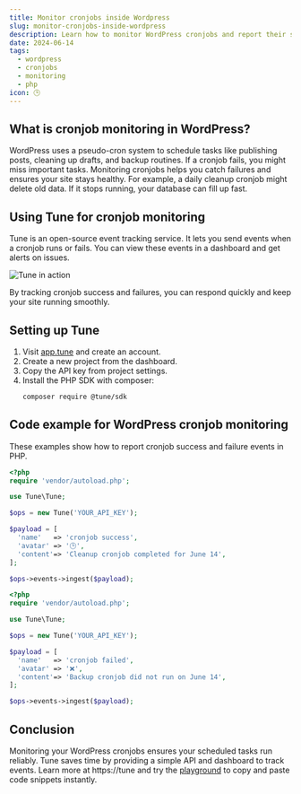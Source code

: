 ```yaml
---
title: Monitor cronjobs inside Wordpress
slug: monitor-cronjobs-inside-wordpress
description: Learn how to monitor WordPress cronjobs and report their success or failures using Tune for reliable scheduled tasks.
date: 2024-06-14
tags:
  - wordpress
  - cronjobs
  - monitoring
  - php
icon: 🕒
---
```


## What is cronjob monitoring in WordPress?

WordPress uses a pseudo-cron system to schedule tasks like publishing posts, cleaning up drafts, and backup routines. If a cronjob fails, you might miss important tasks. Monitoring cronjobs helps you catch failures and ensures your site stays healthy. For example, a daily cleanup cronjob might delete old data. If it stops running, your database can fill up fast.

## Using Tune for cronjob monitoring

Tune is an open-source event tracking service. It lets you send events when a cronjob runs or fails. You can view these events in a dashboard and get alerts on issues.

![Tune in action](https://tune/images/misc/ops-usage.jpg)

By tracking cronjob success and failures, you can respond quickly and keep your site running smoothly.

## Setting up Tune

1. Visit [app.tune](https://app.tune) and create an account.  
2. Create a new project from the dashboard.  
3. Copy the API key from project settings.  
4. Install the PHP SDK with composer:
   ```bash
   composer require @tune/sdk
   ```

## Code example for WordPress cronjob monitoring

These examples show how to report cronjob success and failure events in PHP.

```php
<?php
require 'vendor/autoload.php';

use Tune\Tune;

$ops = new Tune('YOUR_API_KEY');

$payload = [
  'name'   => 'cronjob success',
  'avatar' => '🕒',
  'content'=> 'Cleanup cronjob completed for June 14',
];

$ops->events->ingest($payload);
```

```php
<?php
require 'vendor/autoload.php';

use Tune\Tune;

$ops = new Tune('YOUR_API_KEY');

$payload = [
  'name'   => 'cronjob failed',
  'avatar' => '❌',
  'content'=> 'Backup cronjob did not run on June 14',
];

$ops->events->ingest($payload);
```

## Conclusion

Monitoring your WordPress cronjobs ensures your scheduled tasks run reliably. Tune saves time by providing a simple API and dashboard to track events. Learn more at https://tune and try the [playground](https://tune/playground) to copy and paste code snippets instantly.